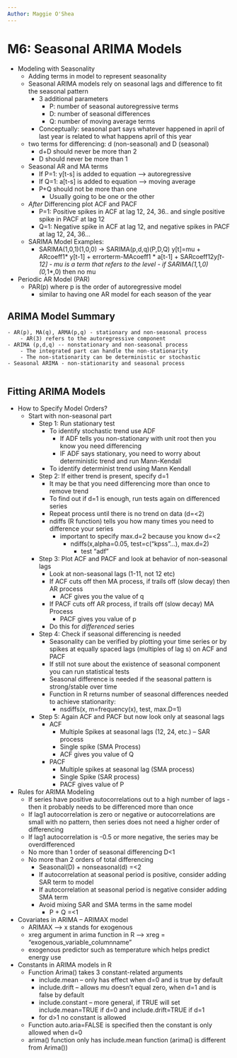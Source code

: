 ```yaml
---
Author: Maggie O'Shea
---
```


# M6: Seasonal ARIMA Models

  - Modeling with Seasonality 
    - Adding terms in model to represent seasonality
    - Seasonal ARIMA models rely on seasonal lags and difference to fit the seasonal pattern
        - 3 additional parameters 
            - P: number of seasonal autoregressive terms
            - D: number of seasonal differences
            - Q: number of moving average terms 
        - Conceptually: seasonal part says whatever happened in april of last year is related to what happens april of this year 
    - two terms for differencing: d (non-seasonal) and D (seasonal) 
        - d+D should never be more than 2
        - D should never be more than 1
    - Seasonal AR and MA terms 
        - If P=1: y[t-s] is added to equation --> autoregressive
        - If Q=1: a[t-s] is added to equation --> moving average
        - P+Q should not be more than one
            - Usually going to be one or the other
    - *After* Differencing plot ACF and PACF
        - P=1: Positive spikes in ACF at lag 12, 24, 36.. and single positive spike in PACF at lag 12
        - Q=1: Negative spike in ACF at lag 12, and negative spikes in PACF at lag 12, 24, 36...
    - SARIMA Model Examples: 
        - SARIMA(1,0,1)(1,0,0) -> SARIMA(p,d,q)(P,D,Q)
            y[t]=mu + ARcoeff1* y[t-1] + errorterm-MAcoeff1 * a[t-1] + SARcoeff12*y[t-12]
                - mu is a term that refers to the level 
                    - if SARIMA(1,*1*,0)(0,*1*,0) then no mu
  - Periodic AR Model (PAR)
      - PAR(p) where p is the order of autoregressive model 
          - similar to having one AR model for each season of the year 
          
## ARIMA Model Summary
    - AR(p), MA(q), ARMA(p,q) - stationary and non-seasonal process
        - AR(3) refers to the autoregressive component 
    - ARIMA (p,d,q) -- nonstationary and non-seasonal process
        - The integrated part can handle the non-stationarity
        - The non-stationarity can be deterministic or stochastic
    - Seasonal ARIMA - non-stationarity and seasonal process 
        
## Fitting ARIMA Models 
  - How to Specify Model Orders?
      - Start with non-seasonal part
          - Step 1: Run stationary test
              - To identify stochastic trend use ADF
                  - If ADF tells you non-stationary with unit root then you know you need differencing
                  - IF ADF says stationary, you need to worry about deterministic trend and run Mann-Kendall
              - To identify determinist trend using Mann Kendall
         - Step 2: If either trend is present, specify d=1
            - It may be that you need differencing more than once to remove trend 
            - To find out if d=1 is enough, run tests again on differenced series 
            - Repeat process until there is no trend on data (d=<2) 
            - ndiffs (R function) tells you how many times you need to difference your series 
                - important to specify max.d=2 because you know d=<2 
                    - ndiffs(x,alpha=0.05, test=c("kpss"...), max.d=2)
                        - test "adf"
        - Step 3: Plot ACF and PACF and look at behavior of non-seasonal lags
            - Look at non-seasonal lags (1-11, not 12 etc)
            - If ACF cuts off then MA process, if trails off (slow decay) then AR process
                - ACF gives you the value of q
            - If PACF cuts off AR process, if trails off (slow decay) MA Process
                - PACF gives you value of p 
            - Do this for *differenced* series 
        - Step 4: Check if seasonal differencing is needed
            - Seasonality can be verified by plotting your time series or by spikes at equally spaced lags (multiples of lag s) on ACF and PACF
            - If still not sure about the existence of seasonal component you can run statistical tests 
            - Seasonal difference is needed if the seasonal pattern is strong/stable over time 
            - Function in R returns number of seasonal differences needed to achieve stationarity: 
                - nsdiffs(x, m=frequency(x), test, max.D=1)
        - Step 5: Again ACF and PACF but now look only at seasonal lags
            - ACF 
                - Multiple Spikes at seasonal lags (12, 24, etc.) -- SAR process
                - Single spike (SMA Process) 
                - ACF gives you value of Q 
            - PACF
                - Multiple spikes at seasonal lag (SMA process) 
                - Single Spike (SAR process) 
                - PACF gives value of P 
  - Rules for ARIMA Modeling
      - If series have positive autocorrelations out to a high number of lags - then it probably needs to be differenced more than once
      - If lag1 autocorrelation is zero or negative or autocorrelations are small with no pattern, then series does not need a higher order of differencing
      - If lag1 autocorrelation is -0.5 or more negative, the series may be overdifferenced 
      - No more than 1 order of seasonal differencing D<1
      - No more than 2 orders of total differencing
          - Seasonal(D) + nonseasonal(d) =<2 
          - If autocorrelation at seasonal period is positive, consider adding SAR term to model 
          - If autocorrelation at seasonal period is negative consider adding SMA term
          - Avoid mixing SAR and SMA terms in the same model 
              - P + Q =<1 
  - Covariates in ARIMA -- ARIMAX model 
      - ARIMAX --> x stands for exogenous 
      - xreg argument in arima function in R --> xreg = "exogenous_variable_columnname"
      - exogenous predictor such as temperature which helps predict energy use 
  - Constants in ARIMA models in R
      - Function Arima() takes 3 constant-related arguments
          - include.mean -- only has effect when d=0 and is true by default
          - include.drift -- allows mu doesn't equal zero, when d=1 and is false by default
          - include.constant -- more general, if TRUE will set include.mean=TRUE if d=0 and include.drift=TRUE if d=1
          - for d>1 no constant is allowed
      - Function auto.aria=FALSE is specified then the constant is only allowed when d=0 
      - arima() function only has include.mean function (arima() is different from Arima())
      
      
      
      
      
      
      
            
            
            
        
        
        